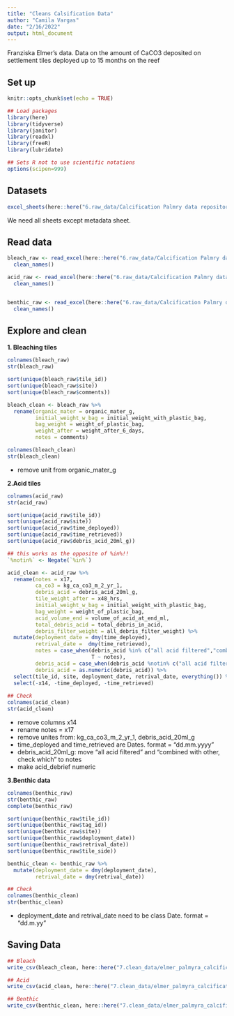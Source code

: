 ```yaml
---
title: "Cleans Calsification Data"
author: "Camila Vargas"
date: "2/16/2022"
output: html_document
---
```

Franziska Elmer's data.
Data on the amount of CaCO3 deposited on settlement tiles deployed up to 15 months on the reef

## Set up

```r
knitr::opts_chunk$set(echo = TRUE)

## Load packages
library(here)
library(tidyverse)
library(janitor)
library(readxl)
library(freeR)
library(lubridate)

## Sets R not to use scientific notations
options(scipen=999) 

```

## Datasets
```r

excel_sheets(here::here("6.raw_data/Calcification Palmry data repository.xlsx"))

```


We need all sheets except metadata sheet.

## Read data

```r
bleach_raw <- read_excel(here::here("6.raw_data/Calcification Palmry data repository.xlsx"), sheet = " bleaching tiles") %>% 
  clean_names()

acid_raw <- read_excel(here::here("6.raw_data/Calcification Palmry data repository.xlsx"), sheet = "acid tiles") %>% 
  clean_names()


benthic_raw <- read_excel(here::here("6.raw_data/Calcification Palmry data repository.xlsx"), sheet = "benthic data") %>% 
  clean_names()

```


## Explore and clean

**1. Bleaching tiles**

```r
colnames(bleach_raw)
str(bleach_raw)

sort(unique(bleach_raw$tile_id))
sort(unique(bleach_raw$site))
sort(unique(bleach_raw$comments))

bleach_clean <- bleach_raw %>% 
  rename(organic_mater = organic_mater_g,
         initial_weight_w_bag = initial_weight_with_plastic_bag,
         bag_weight = weight_of_plastic_bag,
         weight_after = weight_after_6_days,
         notes = comments)

colnames(bleach_clean)
str(bleach_clean)

```

- remove unit from organic_mater_g

**2.Acid tiles**
```r
colnames(acid_raw)
str(acid_raw)

sort(unique(acid_raw$tile_id))
sort(unique(acid_raw$site))
sort(unique(acid_raw$time_deployed))
sort(unique(acid_raw$time_retrieved))
sort(unique(acid_raw$debris_acid_20ml_g))

## this works as the opposite of %in%!!
`%notin%` <- Negate(`%in%`)

acid_clean <- acid_raw %>% 
  rename(notes = x17,
         ca_co3 = kg_ca_co3_m_2_yr_1,
         debris_acid = debris_acid_20ml_g,
         tile_weight_after = x48_hrs,
         initial_weight_w_bag = initial_weight_with_plastic_bag,
         bag_weight = weight_of_plastic_bag,
         acid_volume_end = volume_of_acid_at_end_ml,
         total_debris_acid = total_debris_in_acid,
         debris_filter_weight = all_debris_filter_weight) %>% 
  mutate(deployment_date = dmy(time_deployed),
         retrival_date =  dmy(time_retrieved),
         notes = case_when(debris_acid %in% c("all acid filtered","combined with other, check which") ~ debris_acid,
                           T ~ notes),
         debris_acid = case_when(debris_acid %notin% c("all acid filtered","combined with other, check which") ~ debris_acid),
         debris_acid = as.numeric(debris_acid)) %>% 
  select(tile_id, site, deployment_date, retrival_date, everything()) %>% 
  select(-x14, -time_deployed, -time_retrieved)
  
## Check
colnames(acid_clean)
str(acid_clean)

```

- remove columns x14
- rename notes = x17
- remove unites from: kg_ca_co3_m_2_yr_1, debris_acid_20ml_g
- time_deployed and time_retrieved are Dates. format = "dd.mm.yyyy"
- debris_acid_20ml_g: move "all acid filtered" and "combined with other, check which" to notes
- make acid_debrief numeric


**3.Benthic data**
```r
colnames(benthic_raw)
str(benthic_raw)
complete(benthic_raw)

sort(unique(benthic_raw$tile_id))
sort(unique(benthic_raw$tag_id))
sort(unique(benthic_raw$site))
sort(unique(benthic_raw$deployment_date))
sort(unique(benthic_raw$retrival_date))
sort(unique(benthic_raw$tile_side))

benthic_clean <- benthic_raw %>% 
  mutate(deployment_date = dmy(deployment_date),
         retrival_date = dmy(retrival_date))

## Check
colnames(benthic_clean)
str(benthic_clean)

```

- deployment_date and retrival_date need to be class Date. format = "dd.m.yy"


## Saving Data

```r
## Bleach
write_csv(bleach_clean, here::here("7.clean_data/elmer_palmyra_calcification_bleaching_tiles_2013.csv"))

## Acid
write_csv(acid_clean, here::here("7.clean_data/elmer_palmyra_calcification_acid_tiles_2013_2014.csv"))

## Benthic
write_csv(benthic_clean, here::here("7.clean_data/elmer_palmyra_calcification_benthic_coverage_2013_2014.csv"))
```


